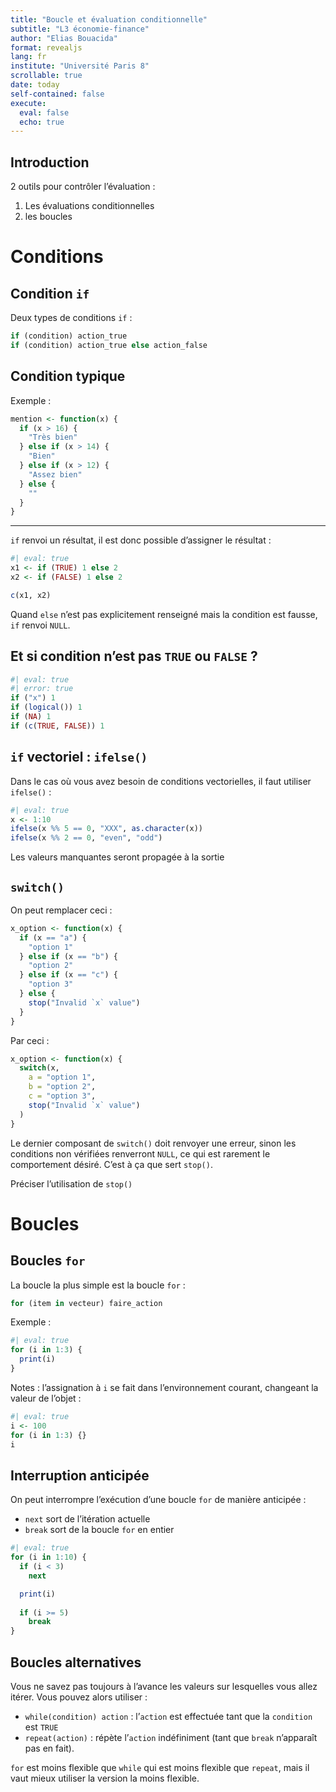 ```yaml
---
title: "Boucle et évaluation conditionnelle"
subtitle: "L3 économie-finance"
author: "Elias Bouacida"
format: revealjs
lang: fr
institute: "Université Paris 8"
scrollable: true
date: today
self-contained: false
execute: 
  eval: false
  echo: true
---
```


## Introduction

2 outils pour contrôler l'évaluation :

1. Les évaluations conditionnelles
1. les boucles

# Conditions

## Condition `if`

Deux types de conditions `if` :

```r
if (condition) action_true
if (condition) action_true else action_false
```

## Condition typique


Exemple :

```r
mention <- function(x) {
  if (x > 16) {
    "Très bien"
  } else if (x > 14) {
    "Bien"
  } else if (x > 12) {
    "Assez bien"
  } else {
    ""
  }
}
```

---

`if` renvoi un résultat, il est donc possible d'assigner le résultat :


```r
#| eval: true
x1 <- if (TRUE) 1 else 2
x2 <- if (FALSE) 1 else 2

c(x1, x2)
```

Quand `else` n'est pas explicitement renseigné mais la condition est fausse, `if` renvoi `NULL`.

## Et si condition n'est pas `TRUE` ou `FALSE` ?

```r
#| eval: true
#| error: true
if ("x") 1
if (logical()) 1
if (NA) 1
if (c(TRUE, FALSE)) 1
```

## `if` vectoriel : `ifelse()`

Dans le cas où vous avez besoin de conditions vectorielles, il faut utiliser `ifelse()` :

```r
#| eval: true
x <- 1:10
ifelse(x %% 5 == 0, "XXX", as.character(x))
ifelse(x %% 2 == 0, "even", "odd")
```

Les valeurs manquantes seront propagée à la sortie

## `switch()`

On peut remplacer ceci :

```r
x_option <- function(x) {
  if (x == "a") {
    "option 1"
  } else if (x == "b") {
    "option 2" 
  } else if (x == "c") {
    "option 3"
  } else {
    stop("Invalid `x` value")
  }
}
```

Par ceci :

```r
x_option <- function(x) {
  switch(x,
    a = "option 1",
    b = "option 2",
    c = "option 3",
    stop("Invalid `x` value")
  )
}
```

Le dernier composant de `switch()` doit renvoyer une erreur, sinon les conditions non vérifiées renverront `NULL`, ce qui est rarement le comportement désiré.
C'est à ça que sert `stop()`.

::: {.notes}
Préciser l'utilisation de `stop()`
:::

# Boucles

## Boucles `for`

La boucle la plus simple est la boucle `for` :

```r
for (item in vecteur) faire_action
```

Exemple :

```r
#| eval: true
for (i in 1:3) {
  print(i)
}
```

Notes : l'assignation à `i` se fait dans l'environnement courant, changeant la valeur de l'objet :

```r
#| eval: true
i <- 100
for (i in 1:3) {}
i
```

## Interruption anticipée

On peut interrompre l'exécution d'une boucle `for` de manière anticipée :

- `next` sort de l'itération actuelle
- `break` sort de la boucle `for` en entier

```r
#| eval: true
for (i in 1:10) {
  if (i < 3) 
    next

  print(i)
  
  if (i >= 5)
    break
}
```

## Boucles alternatives

Vous ne savez pas toujours à l'avance les valeurs sur lesquelles vous allez itérer. 
Vous pouvez alors utiliser :

- `while(condition) action` : l'`action` est effectuée tant que la `condition` est `TRUE`
- `repeat(action)` : répète l'`action` indéfiniment (tant que `break` n'apparaît pas en fait).

`for` est moins flexible que `while` qui est moins flexible que `repeat`, mais il vaut mieux utiliser la version la moins flexible.